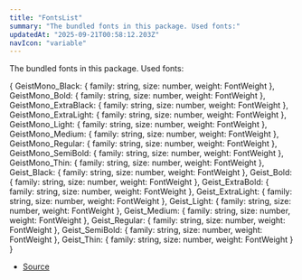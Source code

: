 ```yaml
---
title: "FontsList"
summary: "The bundled fonts in this package. Used fonts:"
updatedAt: "2025-09-21T00:58:12.203Z"
navIcon: "variable"
---
```



The bundled fonts in this package.
Used fonts:

\{
  GeistMono_Black: \{
  family: string,
  size: number,
  weight: FontWeight
},
  GeistMono_Bold: \{
  family: string,
  size: number,
  weight: FontWeight
},
  GeistMono_ExtraBlack: \{
  family: string,
  size: number,
  weight: FontWeight
},
  GeistMono_ExtraLight: \{
  family: string,
  size: number,
  weight: FontWeight
},
  GeistMono_Light: \{
  family: string,
  size: number,
  weight: FontWeight
},
  GeistMono_Medium: \{
  family: string,
  size: number,
  weight: FontWeight
},
  GeistMono_Regular: \{
  family: string,
  size: number,
  weight: FontWeight
},
  GeistMono_SemiBold: \{
  family: string,
  size: number,
  weight: FontWeight
},
  GeistMono_Thin: \{
  family: string,
  size: number,
  weight: FontWeight
},
  Geist_Black: \{
  family: string,
  size: number,
  weight: FontWeight
},
  Geist_Bold: \{
  family: string,
  size: number,
  weight: FontWeight
},
  Geist_ExtraBold: \{
  family: string,
  size: number,
  weight: FontWeight
},
  Geist_ExtraLight: \{
  family: string,
  size: number,
  weight: FontWeight
},
  Geist_Light: \{
  family: string,
  size: number,
  weight: FontWeight
},
  Geist_Medium: \{
  family: string,
  size: number,
  weight: FontWeight
},
  Geist_Regular: \{
  family: string,
  size: number,
  weight: FontWeight
},
  Geist_SemiBold: \{
  family: string,
  size: number,
  weight: FontWeight
},
  Geist_Thin: \{
  family: string,
  size: number,
  weight: FontWeight
}
}

- [Source](https://github.com/NMMTY/LazyCanvas/blob/1d5786684b8ca8d543a4533b2b64f8d093b1e426/packages/lazycanvas/src/helpers/FontsList.ts#L8)